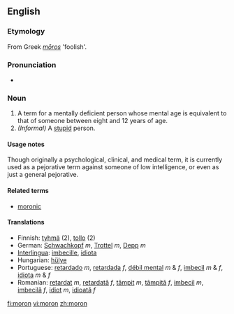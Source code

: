 ==English==
{{wikipedia|Moron (psychology)}}
===Etymology===
From Greek ''[[mōros]]'' 'foolish'.

===Pronunciation===
* {{IPA|/mɔrɒn/}}

===Noun===
{{en-noun}}

# A term for a mentally deficient person whose mental age is equivalent to that of someone between eight and 12 years of age.
# ''(Informal)'' A [[stupid]] person.

====Usage notes====
Though originally a psychological, clinical, and medical term, it is currently used as a pejorative term against someone of low intelligence, or even as just a general pejorative.

====Related terms====
*[[moronic]]

====Translations====
{{rfc-trans}}
*Finnish: [[tyhmä]] (2), [[tollo]] (2)
*German: [[Schwachkopf]] ''m'', [[Trottel]] ''m'', [[Depp]] ''m''
*[[Interlingua]]: [[imbecille]], [[idiota]]
*Hungarian: [[hülye]]
*Portuguese: [[retardado]] ''m'', [[retardada]] ''f'', [[débil mental]] ''m'' & ''f'', [[imbecil]] ''m'' & ''f'', [[idiota]] ''m'' & ''f''
*Romanian: [[retardat]] ''m'', [[retardată]] ''f'', [[tâmpit]] ''m'', [[tâmpită]] ''f'', [[imbecil]] ''m'', [[imbecilă]] ''f'', [[idiot]] ''m'', [[idioată]] ''f''

[[fi:moron]]
[[vi:moron]]
[[zh:moron]]